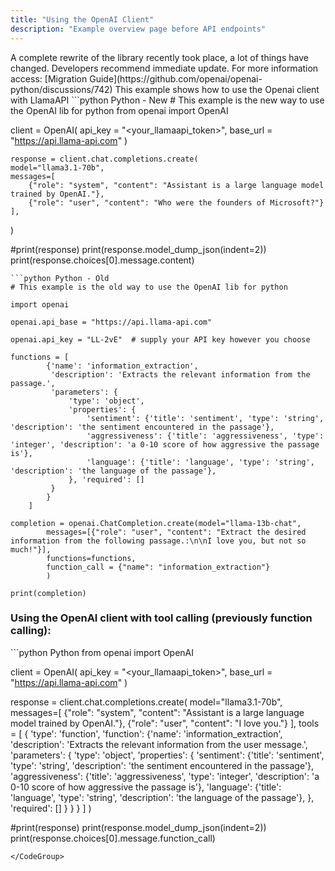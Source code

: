 ```yaml
---
title: "Using the OpenAI Client"
description: "Example overview page before API endpoints"
---
```


<Info>
  A complete rewrite of the library recently took place, a lot of things have
  changed. Developers recommend immediate update. For more information access:
  [Migration Guide](https://github.com/openai/openai-python/discussions/742)
</Info>
This example shows how to use the Openai client with LlamaAPI

<CodeGroup>
```python Python - New
# This example is the new way to use the OpenAI lib for python
from openai import OpenAI

client = OpenAI(
api_key = "<your_llamaapi_token>",
base_url = "https://api.llama-api.com"
)

    response = client.chat.completions.create(
    model="llama3.1-70b",
    messages=[
        {"role": "system", "content": "Assistant is a large language model trained by OpenAI."},
        {"role": "user", "content": "Who were the founders of Microsoft?"}
    ],
    

)

#print(response)
print(response.model_dump_json(indent=2))
print(response.choices[0].message.content)

````
```python Python - Old
# This example is the old way to use the OpenAI lib for python

import openai

openai.api_base = "https://api.llama-api.com"

openai.api_key = "LL-2vE"  # supply your API key however you choose

functions = [
        {'name': 'information_extraction',
         'description': 'Extracts the relevant information from the passage.',
         'parameters': {
             'type': 'object',
             'properties': {
                 'sentiment': {'title': 'sentiment', 'type': 'string', 'description': 'the sentiment encountered in the passage'},
                 'aggressiveness': {'title': 'aggressiveness', 'type': 'integer', 'description': 'a 0-10 score of how aggressive the passage is'},
                 'language': {'title': 'language', 'type': 'string', 'description': 'the language of the passage'},
             }, 'required': []
         }
        }
    ]

completion = openai.ChatCompletion.create(model="llama-13b-chat",
        messages=[{"role": "user", "content": "Extract the desired information from the following passage.:\n\nI love you, but not so much!"}],
        functions=functions,
        function_call = {"name": "information_extraction"}
        )

print(completion)
````

</CodeGroup>

### Using the OpenAI client with tool calling (previously function calling):

<CodeGroup>
```python Python
from openai import OpenAI

client = OpenAI(
api_key = "<your_llamaapi_token>",
base_url = "https://api.llama-api.com"
)

response = client.chat.completions.create(
    model="llama3.1-70b",
    messages=[
        {"role": "system", "content": "Assistant is a large language model trained by OpenAI."},
        {"role": "user", "content": "I love you."}
    ],
    tools = [
      {
        'type': 'function',
        'function':
            {'name': 'information_extraction',
            'description': 'Extracts the relevant information from the user message.',
            'parameters': {
                'type': 'object',
                'properties': {
                    'sentiment': {'title': 'sentiment', 'type': 'string', 'description': 'the sentiment encountered in the passage'},
                    'aggressiveness': {'title': 'aggressiveness', 'type': 'integer', 'description': 'a 0-10 score of how aggressive the passage is'},
                    'language': {'title': 'language', 'type': 'string', 'description': 'the language of the passage'},
                }, 'required': []
            }
          }
      }
    ]
)

#print(response)
print(response.model_dump_json(indent=2))
print(response.choices[0].message.function_call)
````
</CodeGroup>
